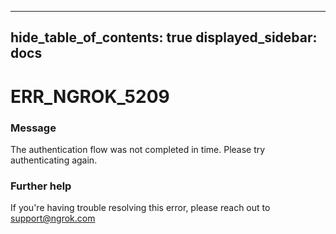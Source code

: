 

---
hide_table_of_contents: true
displayed_sidebar: docs
---


# ERR_NGROK_5209

### Message
The authentication flow was not completed in time. Please try authenticating again.

<ErrorDetails error="err_ngrok_5209" />



### Further help
If you're having trouble resolving this error, please reach out to [support@ngrok.com](mailto:support@ngrok.com?subject=Help%20with%20ERR_NGROK_5209)

